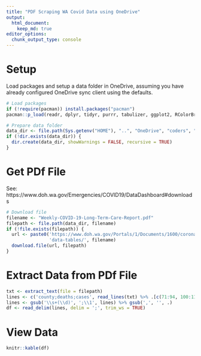 ```yaml
---
title: "PDF Scraping WA Covid Data using OneDrive"
output: 
  html_document:
    keep_md: true
editor_options: 
  chunk_output_type: console
---
```


# Setup

Load packages and setup a data folder in OneDrive, assuming you have already configured OneDrive sync client using the defaults.

```r
# Load packages
if (!require(pacman)) install.packages("pacman")
pacman::p_load(readr, dplyr, tidyr, purrr, tabulizer, ggplot2, RColorBrewer)

# Prepare data folder
data_dir <- file.path(Sys.getenv("HOME"), "..", "OneDrive", "coders", "data")
if (!dir.exists(data_dir)) {
  dir.create(data_dir, showWarnings = FALSE, recursive = TRUE)
}
```

# Get PDf File

See: https://www.doh.wa.gov/Emergencies/COVID19/DataDashboard#downloads

```r
# Download file
filename <- "Weekly-COVID-19-Long-Term-Care-Report.pdf"
filepath <- file.path(data_dir, filename)
if (!file.exists(filepath)) {
  url <- paste0('https://www.doh.wa.gov/Portals/1/Documents/1600/coronavirus/',
                'data-tables/', filename)
  download.file(url, filepath)
}
```

# Extract Data from PDf File

```r
txt <- extract_text(file = filepath)
lines <- c('county;deaths;cases', read_lines(txt) %>% .[c(71:94, 100:111)])
lines <- gsub('\\s+(\\d)', ';\\1', lines) %>% gsub(',', '', .)
df <- read_delim(lines, delim = ';', trim_ws = TRUE)
```

# View Data

```r
knitr::kable(df)
```
